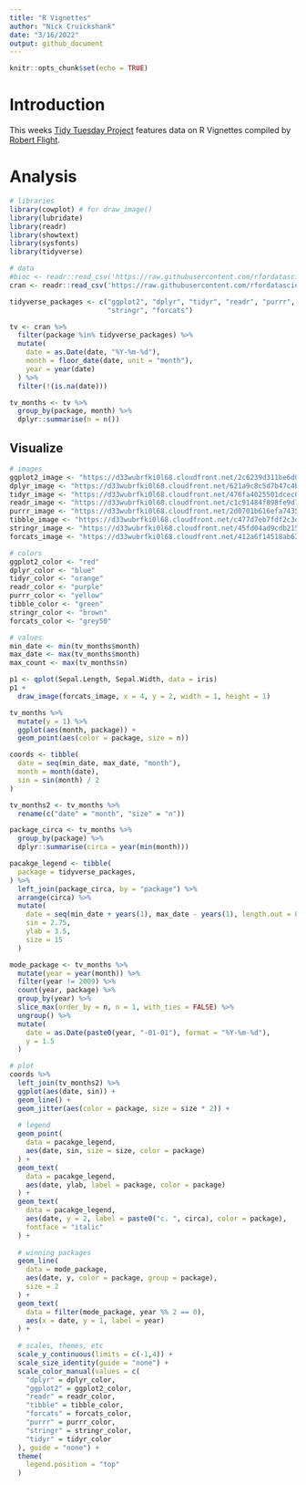 ```yaml
---
title: "R Vignettes"
author: "Nick Cruickshank"
date: "3/16/2022"
output: github_document
---
```


```r
knitr::opts_chunk$set(echo = TRUE)
```

# Introduction

This weeks [Tidy Tuesday Project]() features data on R Vignettes compiled by [Robert Flight](https://github.com/rmflight/vignette_analysis). 

# Analysis

```r
# libraries
library(cowplot) # for draw_image()
library(lubridate)
library(readr)
library(showtext)
library(sysfonts)
library(tidyverse)
```

```r
# data
#bioc <- readr::read_csv('https://raw.githubusercontent.com/rfordatascience/tidytuesday/master/data/2022/2022-03-15/bioc.csv')
cran <- readr::read_csv('https://raw.githubusercontent.com/rfordatascience/tidytuesday/master/data/2022/2022-03-15/cran.csv')
```

```r
tidyverse_packages <- c("ggplot2", "dplyr", "tidyr", "readr", "purrr", "tibble",
                        "stringr", "forcats")
```


```r
tv <- cran %>%
  filter(package %in% tidyverse_packages) %>%
  mutate(
    date = as.Date(date, "%Y-%m-%d"),
    month = floor_date(date, unit = "month"),
    year = year(date)
  ) %>%
  filter(!(is.na(date)))

tv_months <- tv %>%
  group_by(package, month) %>%
  dplyr::summarise(n = n())
```

## Visualize

```r
# images
ggplot2_image <- "https://d33wubrfki0l68.cloudfront.net/2c6239d311be6d037c251c71c3902792f8c4ddd2/12f67/css/images/hex/ggplot2.png"
dplyr_image <- "https://d33wubrfki0l68.cloudfront.net/621a9c8c5d7b47c4b6d72e8f01f28d14310e8370/193fc/css/images/hex/dplyr.png"
tidyr_image <- "https://d33wubrfki0l68.cloudfront.net/476fa4025501dcec05be08248b32d390dd2337d5/574c6/css/images/hex/tidyr.png"
readr_image <- "https://d33wubrfki0l68.cloudfront.net/c1c91484f898fe9d7d90a570900f1d5cd703fe2e/d7df4/css/images/hex/readr.png"
purrr_image <- "https://d33wubrfki0l68.cloudfront.net/2d0701b616efa7435cd5a94e703baa595a4f9ed0/d41b9/css/images/hex/purrr.png"
tibble_image <- "https://d33wubrfki0l68.cloudfront.net/c477d7eb7fdf2c3d75637cfe19ff4a4d0a107bcf/017d0/css/images/hex/tibble.png"
stringr_image <- "https://d33wubrfki0l68.cloudfront.net/45fd04ad9cdb2159fea08d07dbc11e742d68e4e3/df327/css/images/hex/stringr.png"
forcats_image <- "https://d33wubrfki0l68.cloudfront.net/412a6f14518ab633a94221dda7e16cf22e43a763/91620/css/images/hex/forcats.png"

# colors
ggplot2_color <- "red"
dplyr_color <- "blue"
tidyr_color <- "orange"
readr_color <- "purple"
purrr_color <- "yellow"
tibble_color <- "green"
stringr_color <- "brown"
forcats_color <- "grey50"

# values
min_date <- min(tv_months$month)
max_date <- max(tv_months$month)
max_count <- max(tv_months$n)
```

```r
p1 <- qplot(Sepal.Length, Sepal.Width, data = iris)
p1 + 
  draw_image(forcats_image, x = 4, y = 2, width = 1, height = 1)
```

```r
tv_months %>%
  mutate(y = 1) %>%
  ggplot(aes(month, package)) + 
  geom_point(aes(color = package, size = n))
```

```r
coords <- tibble(
  date = seq(min_date, max_date, "month"),
  month = month(date),
  sin = sin(month) / 2
)

tv_months2 <- tv_months %>%
  rename(c("date" = "month", "size" = "n"))

package_circa <- tv_months %>%
  group_by(package) %>%
  dplyr::summarise(circa = year(min(month)))

pacakge_legend <- tibble(
  package = tidyverse_packages,
) %>%
  left_join(package_circa, by = "package") %>%
  arrange(circa) %>%
  mutate(
    date = seq(min_date + years(1), max_date - years(1), length.out = 8),
    sin = 2.75,
    ylab = 3.5,
    size = 15
  )

mode_package <- tv_months %>%
  mutate(year = year(month)) %>%
  filter(year != 2009) %>%
  count(year, package) %>%
  group_by(year) %>%
  slice_max(order_by = n, n = 1, with_ties = FALSE) %>%
  ungroup() %>%
  mutate(
    date = as.Date(paste0(year, "-01-01"), format = "%Y-%m-%d"),
    y = 1.5
  )
```


```r
# plot
coords %>%
  left_join(tv_months2) %>%
  ggplot(aes(date, sin)) + 
  geom_line() + 
  geom_jitter(aes(color = package, size = size * 2)) + 
  
  # legend
  geom_point(
    data = pacakge_legend,
    aes(date, sin, size = size, color = package)
  ) +
  geom_text(
    data = pacakge_legend,
    aes(date, ylab, label = package, color = package)
  ) +
  geom_text(
    data = pacakge_legend,
    aes(date, y = 2, label = paste0("c. ", circa), color = package),
    fontface = "italic"
  ) +
  
  # winning packages
  geom_line(
    data = mode_package,
    aes(date, y, color = package, group = package),
    size = 2
  ) +
  geom_text(
    data = filter(mode_package, year %% 2 == 0),
    aes(x = date, y = 1, label = year)
  ) +
  
  # scales, themes, etc
  scale_y_continuous(limits = c(-1,4)) + 
  scale_size_identity(guide = "none") +
  scale_color_manual(values = c(
    "dplyr" = dplyr_color,
    "ggplot2" = ggplot2_color,
    "readr" = readr_color,
    "tibble" = tibble_color,
    "forcats" = forcats_color,
    "purrr" = purrr_color,
    "stringr" = stringr_color,
    "tidyr" = tidyr_color
  ), guide = "none") +
  theme(
    legend.position = "top"
  )
```

